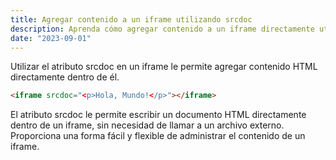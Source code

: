 ```yaml
---
title: Agregar contenido a un iframe utilizando srcdoc
description: Aprenda cómo agregar contenido a un iframe directamente utilizando el atributo srcdoc en HTML.
date: "2023-09-01"
---
```


Utilizar el atributo srcdoc en un iframe le permite agregar contenido HTML directamente dentro de él.

```html
<iframe srcdoc="<p>Hola, Mundo!</p>"></iframe>
```

El atributo srcdoc le permite escribir un documento HTML directamente dentro de un iframe, sin necesidad de llamar a un archivo externo. Proporciona una forma fácil y flexible de administrar el contenido de un iframe.